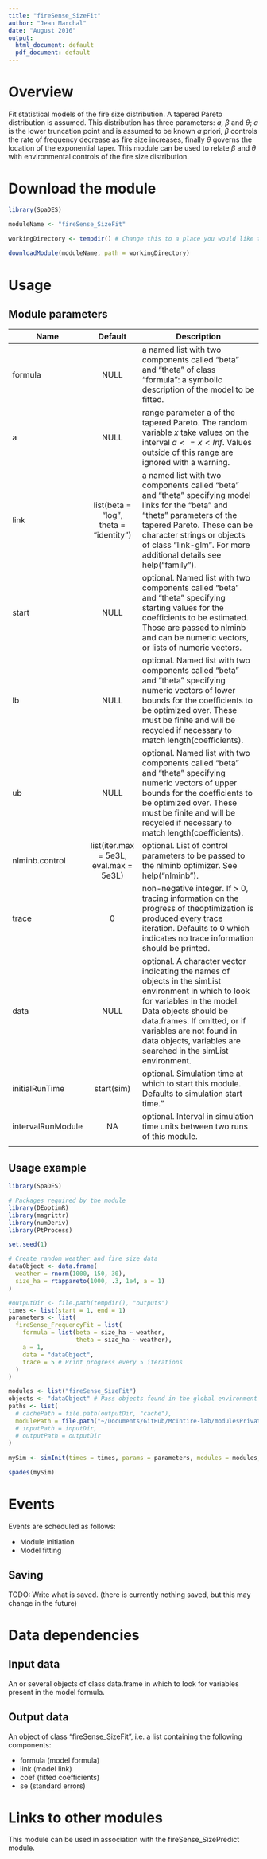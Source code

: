 ```yaml
---
title: "fireSense_SizeFit"
author: "Jean Marchal"
date: "August 2016"
output:
  html_document: default
  pdf_document: default
---
```


# Overview
Fit statistical models of the fire size distribution. A tapered Pareto distribution is assumed. This distribution has three parameters: $a$, $\beta$ and $\theta$; $a$ is the lower truncation point and is assumed to be known $a$ priori, $\beta$ controls the rate of frequency decrease as fire size increases, finally $\theta$ governs the location of the exponential taper. This module can be used to relate $\beta$ and $\theta$ with environmental controls of the fire size distribution.


# Download the module
```r
library(SpaDES)

moduleName <- "fireSense_SizeFit"

workingDirectory <- tempdir() # Change this to a place you would like to put the model, if desired.

downloadModule(moduleName, path = workingDirectory)
```

# Usage
## Module parameters
Name|Default|Description
----|:--------------:|---------------------------------------------------------------------
formula|NULL|a named list with two components called "beta" and "theta" of class "formula": a symbolic description of the model to be fitted.
a|NULL|range parameter a of the tapered Pareto. The random variable $x$ take values on the interval $a <= x < Inf$. Values outside of this range are ignored with a warning.
link|list(beta = "log",<br>theta = "identity")|a named list with two components called "beta" and "theta" specifying model links for the "beta" and "theta" parameters of the tapered Pareto. These can be character strings or objects of class "link-glm". For more additional details see help("family").
start|NULL|optional. Named list with two components called "beta" and "theta" specifying starting values for the coefficients to be estimated. Those are passed to nlminb and can be numeric vectors, or lists of numeric vectors.
lb|NULL|optional. Named list with two components called "beta" and "theta" specifying numeric vectors of lower bounds for the coefficients to be optimized over. These must be finite and will be recycled if necessary to match length(coefficients).
ub|NULL|optional. Named list with two components called "beta" and "theta" specifying numeric vectors of upper bounds for the coefficients to be optimized over. These must be finite and will be recycled if necessary to match length(coefficients).
nlminb.control|list(iter.max = 5e3L, eval.max = 5e3L)|optional. List of control parameters to be passed to the nlminb optimizer. See help("nlminb").
trace|0|non-negative integer. If > 0, tracing information on the progress of theoptimization is produced every trace iteration. Defaults to 0 which indicates no trace information should be printed.
data|NULL|optional. A character vector indicating the names of objects in the simList environment in which to look for variables in the model. Data objects should be data.frames. If omitted, or if variables are not found in data objects, variables are searched in the simList environment.
initialRunTime|start(sim)|optional. Simulation time at which to start this module. Defaults to simulation start time."
intervalRunModule|NA|optional. Interval in simulation time units between two runs of this module.
|||

## Usage example
```r
library(SpaDES)

# Packages required by the module
library(DEoptimR)
library(magrittr)
library(numDeriv)
library(PtProcess)

set.seed(1)

# Create random weather and fire size data
dataObject <- data.frame(
  weather = rnorm(1000, 150, 30),
  size_ha = rtappareto(1000, .3, 1e4, a = 1)
)

#outputDir <- file.path(tempdir(), "outputs")
times <- list(start = 1, end = 1)
parameters <- list(
  fireSense_FrequencyFit = list(
    formula = list(beta = size_ha ~ weather,
                   theta = size_ha ~ weather),
    a = 1,
    data = "dataObject",
    trace = 5 # Print progress every 5 iterations
  )
)

modules <- list("fireSense_SizeFit")
objects <- "dataObject" # Pass objects found in the global environment to the simList environment
paths <- list(
  # cachePath = file.path(outputDir, "cache"),
  modulePath = file.path("~/Documents/GitHub/McIntire-lab/modulesPrivate/") ## TODO: change this to tempdir()
  # inputPath = inputDir,
  # outputPath = outputDir
)
 
mySim <- simInit(times = times, params = parameters, modules = modules, objects = objects, paths = paths)

spades(mySim)
```

# Events
Events are scheduled as follows:

- Module initiation
- Model fitting

## Saving
TODO: Write what is saved. (there is currently nothing saved, but this may change in the future)

# Data dependencies

## Input data
An or several objects of class data.frame in which to look for variables present in the model formula.

## Output data
An object of class "fireSense_SizeFit", i.e. a list containing the following components:

- formula (model formula)
- link (model link)
- coef (fitted coefficients)
- se (standard errors)

# Links to other modules
This module can be used in association with the fireSense_SizePredict module.

